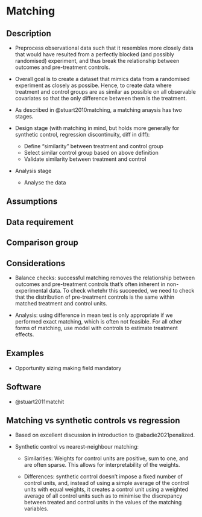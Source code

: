 # Matching

## Description

- Preprocess observational data such that it resembles more closely data that would have resulted from a perfectly blocked (and possibly randomised) experiment, and thus break the relationship between outcomes and pre-treatment controls.

- Overall goal is to create a dataset that mimics data from a randomised experiment as closely as possibe. Hence, to create data where treatment and control groups are as similar as possible on all observable covariates so that the only difference between them is the treatment.

- As described in @stuart2010matching, a matching anaysis has two stages.

- Design stage (with matching in mind, but holds more generally for synthetic control, regression discontinuity, diff in diff):
    - Define "similarity" between treatment and control group
    - Select similar control group based on above definition
    - Validate similarity between treatment and control

- Analysis stage
    - Analyse the data

## Assumptions

## Data requirement

## Comparison group

## Considerations

- Balance checks: successful matching removes the relationship between outcomes and pre-treatment controls that's often inherent in non-experimental data. To check whetehr this succeeded, we need to check that the distribution of pre-treatment controls is the same within matched treatment and control units.

- Analysis: using difference in mean test is only appropriate if we performed exact matching, which is often not feasible. For all other forms of matching, use model with controls to estimate treatment effects.

## Examples

- Opportunity sizing making field mandatory

## Software

- @stuart2011matchit


## Matching vs synthetic controls vs regression

- Based on excellent discussion in introduction to @abadie2021penalized.

- Synthetic control vs nearest-neighbour matching:

  - Similarities: Weights for control units are positive, sum to one, and are often sparse. This allows for interpretability of the weights.

  - Differences: synthetic control doesn't impose a fixed number of control units, and, instead of using a simple average of the control units with equal weights, it creates a control unit using a weighted average of all control units such as to minimise the discrepancy between treated and control units in the values of the matching variables.


